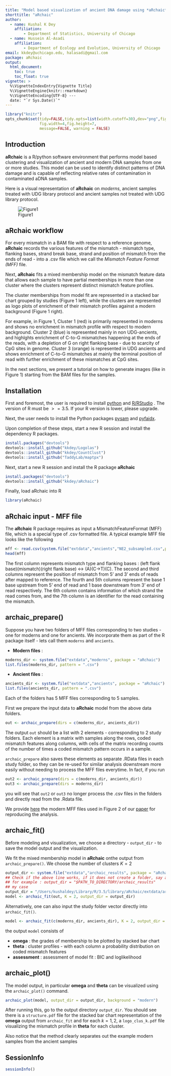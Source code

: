 ```yaml
---
title: "Model based visualization of ancient DNA damage using *aRchaic*"
shorttitle: "aRchaic"
author:
  - name: Kushal K Dey
    affiliation:
        - Department of Statistics, University of Chicago
  - name: Hussein Al-Asadi
    affiliation:
        - Department of Ecology and Evolution, University of Chicago 
email: kkdey@uchicago.edu, halasadi@gmail.com
package: aRchaic
output:
  html_document:
    toc: true
    toc_float: true
vignette: >
  %\VignetteIndexEntry{Vignette Title}
  %\VignetteEngine{knitr::rmarkdown}
  %\VignetteEncoding{UTF-8} ---
  date: "`r Sys.Date()`"
---
```


```r
library("knitr")
opts_chunk$set(tidy=FALSE,tidy.opts=list(width.cutoff=30),dev="png",fig.show="hide",
               fig.width=4,fig.height=7,
               message=FALSE, warning = FALSE)
```

## Introduction 

**aRchaic** is a R/python software environment that performs model based 
clustering and visualization of ancient and modern DNA samples from one or more 
studies. This model can be used to identify distinct patterns of DNA damage and
is capable of reflecting relative rates of contamination in contaminated aDNA
samples. 


Here is a visual representation of **aRchaic** on *moderns*, 
ancient samples treated with UDG library protocol and ancient samples not 
treated with UDG library protocol.

![Figure1](fig.001.png)

## aRchaic workflow

For every mismatch in a BAM file with respect to a reference genome, **aRchaic**
records the various features of the mismatch - mismatch type, flanking bases,
strand break base, strand and position of mismatch from the ends of read - into 
a .csv file which we call the *Mismatch Feature Format (MFF)* file. 

Next, **aRchaic** fits a mixed membership  model on the mismatch feature data 
that allows each sample to have partial memberships in more than one cluster 
where the clusters represent distinct mismatch feature profiles. 

The cluster memberships from model fit are represented in a stacked bar chart 
grouped by studies (Figure 1 left), while the clusters are represented as logo
plots of enrichment of their mismatch profiles against a modern background
(Figure 1 right).

For example, in Figure 1, Cluster 1 (red) is primarily represented in moderns
and shows no enrichment in mismatch profile with respect to modern 
background. Cluster 2 (blue) is represented mainly in non UDG-ancients, and 
highlghts enrichment of C-to-G mismatches happening at the ends of the reads,
with a depletion of G on right flanking base - due to scarcity of CpG sites in
genome.  Cluster 3 (orange) is represented in UDG ancients and shows enrichment
of C-to-G mismatches at mainly the terminal position of read with further
enrichment of these mismatches at CpG sites.


In the next sections, we present a tutorial on how to generate images  (like in
Figure 1) starting from the BAM files for the samples.

## Installation

First and foremost, the user is required to install 
[python](https://www.python.org/downloads/) and 
[R/RStudio](https://www.rstudio.com/) . The version of R must be $>=3.5$.
If your R version is lower, please
upgrade.

Next, the user needs to install the Python packages 
[pysam](http://pysam.readthedocs.io/en/latest/installation.html) and
[pyfaidx](https://pythonhosted.org/pyfaidx/#installation).

Upon completion of these steps, start a new R session and install the dependency R packages.

```r
install.packages("devtools")
devtools::install_github("kkdey/Logolas")
devtools::install_github("kkdey/CountClust")
devtools::install_github("TaddyLab/maptpx")
```


Next, start a new R session and install the R package **aRchaic**

```r
install.packages("devtools")
devtools::install_github("kkdey/aRchaic")
```

Finally, load aRchaic into R

```r
library(aRchaic)
```

## aRchaic input - MFF file

The **aRchaic** R package requires as input a MismatchFeatureFormat (MFF) file, which is
a special type of .csv formatted file. A typical example MFF file looks like the 
following 

```r
mff <- read.csv(system.file("extdata","ancients","NE2_subsampled.csv",package = "aRchaic"), header = FALSE)
head(mff)
```

The first column represents mismatch type and flanking bases :
(left flank base)(mismatch)(right flank base) <-> (A)(C->T)(C).
The second and third columns represent the position of mismatch from 5' and 3' ends
of reads after mapped to reference. The fourth and 5th columns represent the base
1 base upstream from 5' end of read and 1 base downstream from 3' end of read 
respectively. The 6th column contains information of which strand the read comes
from, and the 7th column is an identifier for the read containing the mismatch.

## archaic_prepare()

Suppose you have two folders of MFF files corresponding to two studies - one for moderns
and one for ancients. We incorporate them as part of the R package itself - lets call them
`moderns` and `ancients`.

- **Modern files** :

```r
moderns_dir <- system.file("extdata","moderns", package = "aRchaic")
list.files(moderns_dir, pattern = ".csv")
```

- **Ancient files** :

```r
ancients_dir <- system.file("extdata","ancients", package = "aRchaic")
list.files(ancients_dir, pattern = ".csv")
```

Each of the folders has 5 MFF files corresponding to 5 samples. 

First we prepare the input data to **aRchaic** model from the above data folders.

```r
out <- archaic_prepare(dirs = c(moderns_dir, ancients_dir))
```

The output `out` should be a list with 2 elements - corresponding to 2 study 
folders. Each element is a matrix with samples along the rows, coded 
mismatch features along columns, with cells of the matrix recording counts 
of the number of times a coded mismatch pattern occurs in a sample. 

`archaic_prepare` also saves these elements as separate .RData files in each 
study folder, so they can be re-used for similar analysis downstream more easily
without needing to process the MFF files everytime. In fact, if you run

```r
out2 <- archaic_prepare(dirs = c(moderns_dir, ancients_dir))
out3 <- archaic_prepare(dirs = moderns_dir)
```

you will see that `out2` or `out3` no longer process the .csv files in the folders
and directly read from the .Rdata file.

We provide [here](https://github.com/halasadi/modern_lite_data) the modern MFF files used in Figure 2 of our [paper](https://www.ncbi.nlm.nih.gov/pubmed/30192911) for reproducing the analysis. 

## archaic_fit() 

Before modeling and visualization, we choose a directory - `output_dir` -
to save the model output and the visualization.

We fit the mixed membership model in **aRchaic** onthe output from `archaic_prepare()`.
We choose the number of clusters $K=2$

```r
output_dir <- system.file("extdata","archaic_results", package = "aRchaic")
## Check if the above line works, if it does not create a folder, say archaic_results at an appropriate location on the machine $PATH_TO_DIRECTORY, and then use 
## for example : output_dir = "$PATH_TO_DIRECTORY/archaic_results"
## my case 
output_dir = "/Users/kushaldey/Library/R/3.5/library/aRchaic/extdata/archaic_results"
model <- archaic_fit(out, K = 2, output_dir = output_dir)
```


Alternatively, one can also input the study folder vector directly into 
`archaic_fit()`.

```r
model <- archaic_fit(c(moderns_dir, ancients_dir), K = 2, output_dir = output_dir) 
```

the output `model` consists of 

- **omega** : the grades of membership to be plotted by stacked bar chart
- **theta** : cluster profiles - with each column a probability distribution on
          coded mismatch features 
- **assessment** : assessment of model fit : BIC and loglikelihood


              
## archaic_plot()

The model output, in particular **omega** and **theta** can be visualized using 
the `archaic_plot()` command.

```r
archaic_plot(model, output_dir = output_dir, background = "modern")
```

After running this, go to the output directory `output_dir`. 
You should see there is a `structure.pdf` file for the stacked bar chart 
representation of the **omega** output from `archaic_fit` and for each 
$k=1,2$, a `logo_clus_k.pdf` file visualizing the mismatch profile in 
**theta** for each cluster. 

Also notice that the method clearly separates out the example modern samples 
from the ancient samples 


## SessionInfo

```r
sessionInfo()
```










